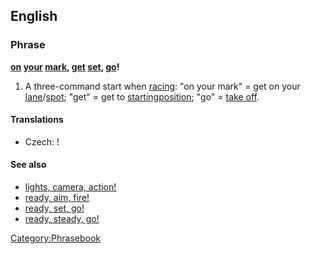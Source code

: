==English==
===Phrase===
'''[[on]] [[your]] [[mark]], [[get]] [[set]], [[go]]!'''
# A three-command start when [[racing]]: "on your mark" = get on your [[lane]]/[[spot]]; "get" = get to [[starting ]][[position]]; "go" = [[take off]].

====Translations====
{{rftrans}}
{{trans-top|three-command start of racing}}
* Czech: {{t-|cs|připravit se, pozor, start}}!
{{trans-bottom}}

====See also====
* [[lights, camera, action!]]
* [[ready, aim, fire!]]
* [[ready, set, go!]]
* [[ready, steady, go!]]

[[Category:Phrasebook]]